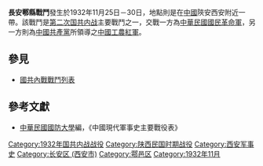 {{Infobox Military Conflict|
campaign=|
image=|
caption=|
conflict=長安鄠縣戰鬥|
date=1932年11月25日－30日|
place=[[中國|中國]]陝安西安附近|
result=戰後，共軍約有二千人移動至陝西山中，年底抵川北|
combatant1=中華民國國民革命軍1師、44師、65師|
combatant2=紅軍徐向前部| 
commander1=[[胡宗男|胡宗男]]、[[蕭之楚|蕭之楚]]|
commander2=[[徐向前|徐向前]]|
strength1=|
strength2=|
casualties1=|
casualties2=|
}}
'''長安鄠縣戰鬥'''發生於1932年11月25日－30日，地點則是在[[中國|中國]]陝安西安附近一帶。該戰鬥是[[第二次国共内战|第二次国共内战]]主要戰鬥之一，交戰一方為[[中華民國|中華民國]][[國民革命軍|國民革命軍]]，另一方則為[[中國共產黨|中國共產黨]]所領導之[[中國工農紅軍|中國工農紅軍]]。
==參見==
*[[國共內戰戰鬥列表|國共內戰戰鬥列表]]
==參考文獻==
*[[中華民國|中華民國]][[國防大學_(臺灣)|國防大學]]編，《中國現代軍事史主要戰役表》

[[Category:1932年国共内战战役|Category:1932年国共内战战役]]
[[Category:陕西民国时期战役|Category:陕西民国时期战役]]
[[Category:西安军事史|Category:西安军事史]]
[[Category:长安区_(西安市)|Category:长安区 (西安市)]]
[[Category:鄠邑区|Category:鄠邑区]]
[[Category:1932年11月|Category:1932年11月]]